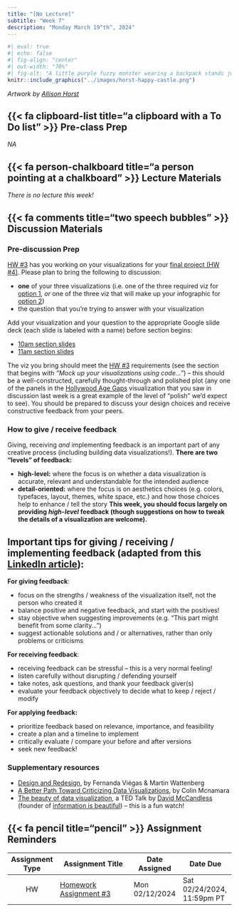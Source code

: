 ```yaml
---
title: "[No Lecture]"
subtitle: "Week 7"
description: "Monday March 19^th^, 2024"
---
```


```r
#| eval: true 
#| echo: false
#| fig-align: "center"
#| out-width: "70%" 
#| fig-alt: "A little purple fuzzy monster wearing a backpack stands just before a drawbridge, leading to a castle covered in flowers and confetti, with flags that say 'R' and 'Hi Friend!' flapping in the wind. A crow wearing a party hat is perched on a welome sign the start of the bridge and says 'SQUAAWK YOU CAN DO IT!'. A green fuzzy monster with a party hat stands on the opposite end of the bridge, in front of the castle, with it's arms outstretched."
knitr::include_graphics("../images/horst-happy-castle.png")
```

:::{.gray-text .center-text}
*Artwork by [Allison Horst](https://allisonhorst.com/)*
:::

## {{< fa clipboard-list title="a clipboard with a To Do list" >}} Pre-class Prep {#pre-class-prep}

*NA* 

## {{< fa person-chalkboard title="a person pointing at a chalkboard" >}} Lecture Materials {#lecture-materials}

*There is no lecture this week!*

## {{< fa comments title="two speech bubbles" >}} Discussion Materials {#discussion-materials}

### Pre-discussion Prep

[HW #3](../assignments/HW3.qmd) has you working on your visualizations for your [final project (HW #4)](../assignments/HW4.qmd). Please plan to bring the following to discussion:

- **one** of your three visualizations (i.e. one of the three required viz for [option 1](../assignments/HW4.qmd#option-1), *or* one of the three viz that will make up your infographic for [option 2](../assignments/HW4.qmd#option-1#option-2))  
- the question that you’re trying to answer with your visualization

Add your visualization and your question to the appropriate Google slide deck (each slide is labeled with a name) before section begins:

- [10am section slides](https://docs.google.com/presentation/d/1sDdgujrlVPwy44YIlbhKj-tdENu1nzI_d9jOLM05Ptg/edit#slide=id.p)
- [11am section slides](https://docs.google.com/presentation/d/15B3Yn0QLdNlLdLSNwzmuqDkXACeBQKkZq_uWk2l7WHI/edit#slide=id.p)

The viz you bring should meet the [HW #3](https://samanthacsik.github.io/EDS-240-data-viz/assignments/HW3.html) requirements (see the section that begins with *"Mock up your visualizations using code..."*) -- this should be a well-constructed, carefully thought-through and polished plot (any one of the panels in the [Hollywood Age Gaps](https://docs.google.com/presentation/d/10tk6XawtK0GD-XU4VCkupTOBK4tFW0JamKUeufiqlL0/edit#slide=id.g2b861b4d8eb_0_63) visualization that you saw in discussion last week is a great example of the level of “polish” we’d expect to see). You should be prepared to discuss your design choices and receive constructive feedback from your peers.

### How to give / receive feedback

Giving, receiving *and* implementing feedback is an important part of any creative process (including building data visualizations!). **There are two "levels" of feedback:**

- **high-level:** where the focus is on whether a data visualization is accurate, relevant and understandable for the intended audience
- **detail-oriented:** where the focus is on aesthetics choices (e.g. colors, typefaces, layout, themes, white space, etc.) and how those choices help to enhance / tell the story 
[**This week, you should focus largely on providing *high-level* feedback (though suggestions on how to tweak the details of a visualization are welcome).**]{.teal-text}

::: {.callout-tip collapse=true}
## Important tips for giving / receiving / implementing feedback (adapted from this [LinkedIn article](https://www.linkedin.com/advice/0/how-do-you-improve-your-data-visualizations-feedback)):

**For giving feedback**:

- focus on the strengths / weakness of the visualization itself, not the person who created it
- balance positive and negative feedback, and start with the positives! 
- stay objective when suggesting improvements (e.g. "This part might benefit from some clarity...") 
- suggest actionable solutions and / or alternatives, rather than only problems or criticisms 

**For receiving feedback**:

- receiving feedback can be stressful -- this is a very normal feeling!
- listen carefully without disrupting / defending yourself
- take notes, ask questions, and thank your feedback giver(s)
- evaluate your feedback objectively to decide what to keep / reject / modify

**For applying feedback:**

- prioritize feedback based on relevance, importance, and feasibility
- create a plan and a timeline to implement 
- critically evaluate / compare your before and after versions
- seek new feedback!
:::

### Supplementary resources

- [Design and Redesign](https://medium.com/@hint_fm/design-and-redesign-4ab77206cf9), by Fernanda Viégas & Martin Wattenberg
- [A Better Path Toward Criticizing Data Visualizations](https://policyviz.com/2023/02/01/a-better-path-toward-criticizing-data-visualization/), by Colin Mcnamara
- [The beauty of data visualization](https://www.ted.com/talks/david_mccandless_the_beauty_of_data_visualization?referrer=playlist-making_sense_of_too_much_data), a TED Talk by [David McCandless](https://davidmccandless.com/) (founder of [information is beautiful](https://informationisbeautiful.net/)) -- this is a fun watch!

## {{< fa pencil title="pencil" >}} Assignment Reminders {#assignment-reminders}

<!-- | Assignment Type | Assignment Title       | Date Assigned  | Date Due                   | -->
<!-- |:---------------:|------------------------|----------------|----------------------------| -->
<!-- | HW              | Homework Assignment #3 | Mon 02/12/2024 | Sat 02/24/2024, 11:59pm PT | -->

| Assignment Type | Assignment Title                                                 | Date Assigned  | Date Due        |
|:---------------:|-------------------------------------------------------|----------------|----------------------------|
| HW              | [Homework Assignment #3](../assignments/HW3.qmd)      | Mon 02/12/2024 | Sat 02/24/2024, 11:59pm PT |

